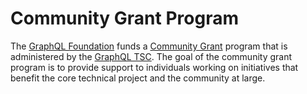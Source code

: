 # Community Grant Program

The [GraphQL Foundation](/foundation) funds a
[Community Grant](/foundation/community-grant) program that is administered by
the [GraphQL TSC](/community/contribute/governance/#technical-governance). The
goal of the community grant program is to provide support to individuals working
on initiatives that benefit the core technical project and the community at
large.
